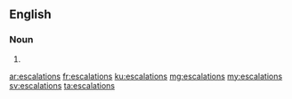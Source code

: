 ==English==

===Noun===
{{head|en|plural}}

# {{plural of|escalation|lang=en}}

[[ar:escalations]]
[[fr:escalations]]
[[ku:escalations]]
[[mg:escalations]]
[[my:escalations]]
[[sv:escalations]]
[[ta:escalations]]